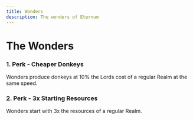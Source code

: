 ```yaml
---
title: Wonders
description: The wonders of Eternum
---
```


# The Wonders

### 1. Perk - Cheaper Donkeys

Wonders produce donkeys at 10% the Lords cost of a regular Realm at the same speed.

### 2. Perk - 3x Starting Resources

Wonders start with 3x the resources of a regular Realm.
